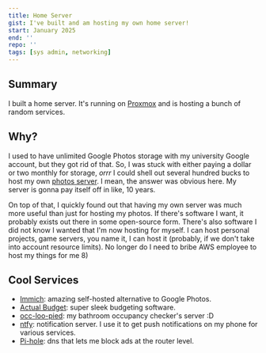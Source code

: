 ```yaml
---
title: Home Server
gist: I've built and am hosting my own home server!
start: January 2025
end: ''
repo: ''
tags: [sys admin, networking]
---
```


## Summary

I built a home server. It's running on [Proxmox](https://www.proxmox.com/) and is hosting a bunch of random services.

## Why?

I used to have unlimited Google Photos storage with my university Google account, but they got rid of that. So, I was stuck with either paying a dollar or two monthly for storage, _orrr_ I could shell out several hundred bucks to host my own [photos server](https://immich.app/). I mean, the answer was obvious here. My server is gonna pay itself off in like, 10 years.

On top of that, I quickly found out that having my own server was much more useful than just for hosting my photos. If there's software I want, it probably exists out there in some open-source form. There's also software I did not know I wanted that I'm now hosting for myself. I can host personal projects, game servers, you name it, I can host it (probably, if we don't take into account resource limits). No longer do I need to bribe AWS employee to host my things for me 8)

## Cool Services

- [Immich](https://immich.app/): amazing self-hosted alternative to Google Photos.
- [Actual Budget](https://actualbudget.org/): super sleek budgeting software.
- [occ-loo-pied](/projects/occ-loo-pied): my bathroom occupancy checker's server :D
- [ntfy](https://ntfy.sh/): notification server. I use it to get push notifications on my phone for various services.
- [Pi-hole](https://pi-hole.net/): dns that lets me block ads at the router level.
